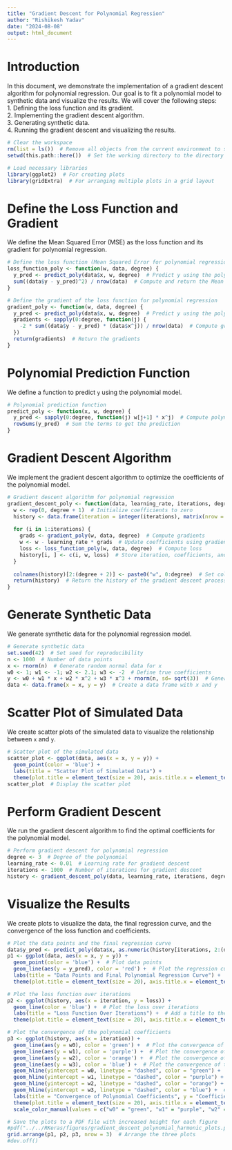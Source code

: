 ```yaml
---
title: "Gradient Descent for Polynomial Regression"
author: "Rishikesh Yadav"
date: "2024-08-08"
output: html_document
---
```


# Introduction

In this document, we demonstrate the implementation of a gradient descent algorithm for polynomial regression. Our goal is to fit a polynomial model to synthetic data and visualize the results. We will cover the following steps:   
1. Defining the loss function and its gradient.  
2. Implementing the gradient descent algorithm.  
3. Generating synthetic data.  
4. Running the gradient descent and visualizing the results.  

```r
# Clear the workspace
rm(list = ls())  # Remove all objects from the current environment to start fresh
setwd(this.path::here())  # Set the working directory to the directory containing the current script
```


```r
# Load necessary libraries
library(ggplot2)  # For creating plots
library(gridExtra)  # For arranging multiple plots in a grid layout
```

# Define the Loss Function and Gradient

We define the Mean Squared Error (MSE) as the loss function and its gradient for polynomial regression.

```r
# Define the loss function (Mean Squared Error for polynomial regression)
loss_function_poly <- function(w, data, degree) {
  y_pred <- predict_poly(data$x, w, degree)  # Predict y using the polynomial function
  sum((data$y - y_pred)^2) / nrow(data)  # Compute and return the Mean Squared Error
}

# Define the gradient of the loss function for polynomial regression
gradient_poly <- function(w, data, degree) {
  y_pred <- predict_poly(data$x, w, degree)  # Predict y using the polynomial function
  gradients <- sapply(0:degree, function(j) {
    -2 * sum((data$y - y_pred) * (data$x^j)) / nrow(data)  # Compute gradient for each coefficient
  })
  return(gradients)  # Return the gradients
}
```

# Polynomial Prediction Function

We define a function to predict `y` using the polynomial model.

```r
# Polynomial prediction function
predict_poly <- function(x, w, degree) {
  y_pred <- sapply(0:degree, function(j) w[j+1] * x^j)  # Compute polynomial terms
  rowSums(y_pred)  # Sum the terms to get the prediction
}
```

# Gradient Descent Algorithm

We implement the gradient descent algorithm to optimize the coefficients of the polynomial model.

```r
# Gradient descent algorithm for polynomial regression
gradient_descent_poly <- function(data, learning_rate, iterations, degree) {
  w <- rep(0, degree + 1)  # Initialize coefficients to zero
  history <- data.frame(iteration = integer(iterations), matrix(nrow = iterations, ncol = degree + 1), loss = numeric(iterations))  # Create a data frame to store the history of coefficients and loss
  
  for (i in 1:iterations) {
    grads <- gradient_poly(w, data, degree)  # Compute gradients
    w <- w - learning_rate * grads  # Update coefficients using gradient descent
    loss <- loss_function_poly(w, data, degree)  # Compute loss
    history[i, ] <- c(i, w, loss)  # Store iteration, coefficients, and loss
  }
  
  colnames(history)[2:(degree + 2)] <- paste0("w", 0:degree)  # Set column names for coefficients
  return(history)  # Return the history of the gradient descent process
}
```

# Generate Synthetic Data

We generate synthetic data for the polynomial regression model.

```r
# Generate synthetic data
set.seed(42)  # Set seed for reproducibility
n <- 1000  # Number of data points
x <- rnorm(n)  # Generate random normal data for x
w0 <- 1; w1 <- -1; w2 <- 2.1; w3 <- -2  # Define true coefficients
y <- w0 + w1 * x + w2 * x^2 + w3 * x^3 + rnorm(n, sd= sqrt(3))  # Generate y with a polynomial relationship and added noise
data <- data.frame(x = x, y = y)  # Create a data frame with x and y
```

# Scatter Plot of Simulated Data

We create scatter plots of the simulated data to visualize the relationship between `x` and `y`.

```r
# Scatter plot of the simulated data
scatter_plot <- ggplot(data, aes(x = x, y = y)) +
  geom_point(color = 'blue') +
  labs(title = "Scatter Plot of Simulated Data") +
  theme(plot.title = element_text(size = 20), axis.title.x = element_text(size = 15), axis.title.y = element_text(size = 15))
scatter_plot  # Display the scatter plot
```

# Perform Gradient Descent

We run the gradient descent algorithm to find the optimal coefficients for the polynomial model.

```r
# Perform gradient descent for polynomial regression
degree <- 3  # Degree of the polynomial
learning_rate <- 0.01  # Learning rate for gradient descent
iterations <- 1000  # Number of iterations for gradient descent
history <- gradient_descent_poly(data, learning_rate, iterations, degree)  # Perform gradient descent
```

# Visualize the Results

We create plots to visualize the data, the final regression curve, and the convergence of the loss function and coefficients.

```r
# Plot the data points and the final regression curve
data$y_pred <- predict_poly(data$x, as.numeric(history[iterations, 2:(degree + 2)]), degree)  # Predict y using the final coefficients from gradient descent
p1 <- ggplot(data, aes(x = x, y = y)) +
  geom_point(color = 'blue') +  # Plot data points
  geom_line(aes(y = y_pred), color = 'red') +  # Plot the regression curve
  labs(title = "Data Points and Final Polynomial Regression Curve") +  # Add a title to the plot
  theme(plot.title = element_text(size = 20), axis.title.x = element_text(size = 15), axis.title.y = element_text(size = 15))  # Customize the plot title and axis labels

# Plot the loss function over iterations
p2 <- ggplot(history, aes(x = iteration, y = loss)) +
  geom_line(color = 'blue') +  # Plot the loss over iterations
  labs(title = "Loss Function Over Iterations") +  # Add a title to the plot
  theme(plot.title = element_text(size = 20), axis.title.x = element_text(size = 15), axis.title.y = element_text(size = 15))  # Customize the plot title and axis labels

# Plot the convergence of the polynomial coefficients
p3 <- ggplot(history, aes(x = iteration)) +
  geom_line(aes(y = w0), color = 'green') +  # Plot the convergence of the intercept
  geom_line(aes(y = w1), color = 'purple') +  # Plot the convergence of the first coefficient
  geom_line(aes(y = w2), color = 'orange') +  # Plot the convergence of the second coefficient
  geom_line(aes(y = w3), color = 'blue') +  # Plot the convergence of the third coefficient
  geom_hline(yintercept = w0, linetype = "dashed", color = "green") +  # Add a dashed line at the true value of the intercept
  geom_hline(yintercept = w1, linetype = "dashed", color = "purple") +  # Add a dashed line at the true value of the first coefficient
  geom_hline(yintercept = w2, linetype = "dashed", color = "orange") +  # Add a dashed line at the true value of the second coefficient
  geom_hline(yintercept = w3, linetype = "dashed", color = "blue") +  # Add a dashed line at the true value of the third coefficient
  labs(title = "Convergence of Polynomial Coefficients", y = "Coefficients") +  # Add a title and y-axis label to the plot
  theme(plot.title = element_text(size = 20), axis.title.x = element_text(size = 15), axis.title.y = element_text(size = 15)) +  # Customize the plot title and axis labels
  scale_color_manual(values = c("w0" = "green", "w1" = "purple", "w2" = "orange", "w3" = "blue"))  # Set custom colors for the lines

# Save the plots to a PDF file with increased height for each figure
#pdf("../../RKeras/figures/gradient_descent_polynomial_harmonic_plots.pdf", width = 10, height = 15)  # Create a PDF file to save the plots with increased height
grid.arrange(p1, p2, p3, nrow = 3)  # Arrange the three plots
#dev.off()
```


